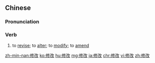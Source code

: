 ==Chinese==
{{zh-forms}}

===Pronunciation===
{{zh-pron
|m=xiūgǎi
|ma=Zh-xiugai.ogg
|c=sau1 goi2
|h=pfs=siû-kói
|mn=qz,xm:siu-kóe/zz:siu-ké/tw,xm,zz:siu-kái
|cat=v
}}

===Verb===
{{zh-verb}}

# to [[revise]]; to [[alter]]; to [[modify]]; to [[amend]]

{{zh-cat|Elementary}}

[[zh-min-nan:修改]]
[[ko:修改]]
[[hu:修改]]
[[mg:修改]]
[[ja:修改]]
[[chr:修改]]
[[vi:修改]]
[[zh:修改]]